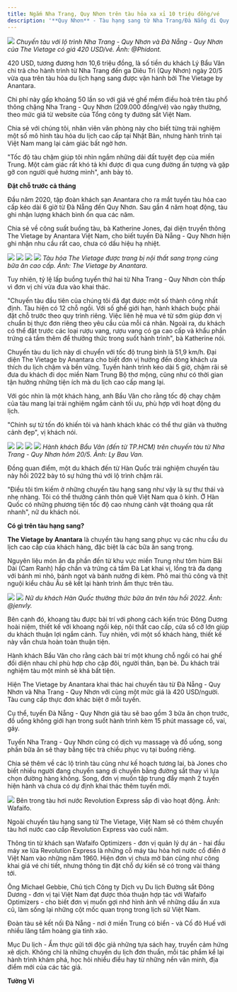 ```yaml
---
title: Ngắm Nha Trang, Quy Nhơn trên tàu hỏa xa xỉ 10 triệu đồng/vé
description: '**Quy Nhơn** - Tàu hạng sang từ Nha Trang/Đà Nẵng đi Quy Nhơn chỉ bao gồm 12 chỗ. Với giá vé 420 USD/người, du khách được trải nghiệm khung cảnh tuyệt đẹp và ẩm thực cao cấp trên khoang tàu.'
---
```


![](https://photo.znews.vn/w1920/Uploaded/anqyy/2024_06_10/phidont2_1.jpeg)
_Chuyến tàu với lộ trình Nha Trang - Quy Nhơn và Đà Nẵng - Quy Nhơn của The Vietage có giá 420 USD/vé. Ảnh:  @Phidont._

420 USD, tương đương hơn 10,6 triệu đồng, là số tiền du khách Lý Bẩu Vân chi trả cho hành trình từ Nha Trang đến ga Diêu Trì (Quy Nhơn) ngày 20/5 vừa qua trên tàu hỏa du lịch hạng sang được vận hành bởi The Vietage by Anantara.

Chi phí này gấp khoảng 50 lần so với giá vé ghế mềm điều hoà trên tàu phổ thông chặng Nha Trang - Quy Nhơn (209.000 đồng/vé) vào ngày thường, theo mức giá từ website của Tổng công ty đường sắt Việt Nam.

Chia sẻ với chúng tôi, nhân viên văn phòng này cho biết từng trải nghiệm một số mô hình tàu hỏa du lịch cao cấp tại Nhật Bản, nhưng hành trình tại Việt Nam mang lại cảm giác bất ngờ hơn.

"Tốc độ tàu chậm giúp tôi nhìn ngắm những dải đất tuyệt đẹp của miền Trung. Một cảm giác rất khó tả khi được đi qua cung đường ấn tượng và gặp gỡ con người quê hương mình", anh bày tỏ.

**Đặt chỗ trước cả tháng**

Đầu năm 2020, tập đoàn khách sạn Anantara cho ra mắt tuyến tàu hỏa cao cấp kéo dài 6 giờ từ Đà Nẵng đến Quy Nhơn. Sau gần 4 năm hoạt động, tàu ghi nhận lượng khách bình ổn qua các năm.

Chia sẻ về công suất buồng tàu, bà Katherine Jones, đại diện truyền thông The Vietage by Anantara Việt Nam, cho biết tuyến Đà Nẵng - Quy Nhơn hiện ghi nhận nhu cầu rất cao, chưa có dấu hiệu hạ nhiệt.

![](https://photo.znews.vn/w1920/Uploaded/anqyy/2024_06_10/275110884_506186961065870_7129766910171892256_n.jpeg)
![](https://photo.znews.vn/w1920/Uploaded/anqyy/2024_06_10/356690195_733185298808685_5093621041447489431_n.jpeg)
![](https://photo.znews.vn/w1920/Uploaded/anqyy/2024_06_10/130743441_223223999362169_885069642273334603_n.jpeg)
![](https://photo.znews.vn/w1920/Uploaded/anqyy/2024_06_10/185120090_313898206961414_4847100971356543232_n.jpeg)
_Tàu hỏa The Vietage được trang bị nội thất sang trọng cùng bữa ăn cao cấp. Ảnh: The Vietage by Anantara._

Tuy nhiên, tỷ lệ lấp buồng tuyến thứ hai từ Nha Trang - Quy Nhơn còn thấp vì đơn vị chỉ vừa đưa vào khai thác.

"Chuyến tàu đầu tiên của chúng tôi đã đạt được một số thành công nhất định. Tàu hiện có 12 chỗ ngồi. Với số ghế giới hạn, hành khách buộc phải đặt chỗ trước theo quy trình riêng. Việc liên hệ mua vé từ sớm giúp đơn vị chuẩn bị thực đơn riêng theo yêu cầu của mỗi cá nhân. Ngoài ra, du khách có thể đặt trước các loại rượu vang, rượu vang có ga cao cấp và khẩu phần trứng cá tầm thêm để thưởng thức trong suốt hành trình", bà Katherine nói.

Chuyến tàu du lịch này di chuyển với tốc độ trung bình là 51,9 km/h. Đại diện The Vietage by Anantara cho biết đơn vị hướng đến dòng khách ưa thích du lịch chậm và bền vững. Tuyến hành trình kéo dài 5 giờ, chậm rãi sẽ đưa du khách đi dọc miền Nam Trung Bộ thơ mộng, cũng như có thời gian tận hưởng những tiện ích mà du lịch cao cấp mang lại.

Với góc nhìn là một khách hàng, anh Bẩu Vân cho rằng tốc độ chạy chậm của tàu mang lại trải nghiệm ngắm cảnh tối ưu, phù hợp với hoạt động du lịch.

"Chính sự từ tốn đó khiến tôi và hành khách khác có thể thư giãn và thưởng cảnh đẹp", vị khách nói.

![](https://photo.znews.vn/w1920/Uploaded/anqyy/2024_06_10/445962043_842593041066342_4095375300886428880_n.jpg)
![](https://photo.znews.vn/w1920/Uploaded/anqyy/2024_06_10/447564182_1299280381051049_5524106477702910540_n.jpg)
![](https://photo.znews.vn/w1920/Uploaded/anqyy/2024_06_10/447644802_1682989119188029_1069712259443889976_n.jpg)
![](https://photo.znews.vn/w1920/Uploaded/anqyy/2024_06_10/447741016_1561477738139447_8163879127048420757_n.jpg)
_Hành khách Bẩu Vân (đến từ TP.HCM) trên chuyến tàu từ Nha Trang - Quy Nhơn hôm 20/5. Ảnh: Ly Bau Van._

Đồng quan điểm, một du khách đến từ Hàn Quốc trải nghiệm chuyến tàu này hồi 2022 bày tỏ sự hứng thú với lộ trình chậm rãi.

"Điều tôi tìm kiếm ở những chuyến tàu hạng sang như vậy là sự thư thái và nhẹ nhàng. Tôi có thể thưởng cảnh thôn quê Việt Nam qua ô kính. Ở Hàn Quốc có những phương tiện tốc độ cao nhưng cảnh vật thoáng qua rất nhanh", nữ du khách nói.

**Có gì trên tàu hạng sang?**

**The Vietage by Anantara** là chuyến tàu hạng sang phục vụ các nhu cầu du lịch cao cấp của khách hàng, đặc biệt là các bữa ăn sang trọng.

Nguyên liệu món ăn đa phần đến từ khu vực miền Trung như tôm hùm Bãi Dài (Cam Ranh) hấp chần và trứng cá tầm Đà Lạt khai vị, lồng trà đa dạng với bánh mì nhỏ, bánh ngọt và bánh nướng đi kèm. Phô mai thủ công và thịt nguội kiểu châu Âu sẽ kết lại hành trình ẩm thực trên tàu.

![](https://photo.znews.vn/w1920/Uploaded/anqyy/2024_06_10/288950488_385455013616934_3180197634240773626_n.jpg)
![](https://photo.znews.vn/w1920/Uploaded/anqyy/2024_06_10/289531801_555969109462143_958338411899508927_n.jpg)
_Nữ du khách Hàn Quốc thưởng thức bữa ăn trên tàu hồi 2022. Ảnh: @jenvly._

Bên cạnh đó, khoang tàu được bài trí với phong cách kiến trúc Đông Dương hoài niệm, thiết kế với khoang ngồi kép, nội thất cao cấp, cửa sổ cỡ lớn giúp du khách thuận lợi ngắm cảnh. Tuy nhiên, với một số khách hàng, thiết kế này vẫn chưa hoàn toàn thuận tiện.

Hành khách Bẩu Vân cho rằng cách bài trí một khung chỗ ngồi có hai ghế đối diện nhau chỉ phù hợp cho cặp đôi, người thân, bạn bè. Du khách trải nghiệm tàu một mình sẽ khá bất tiện.

Hiện The Vietage by Anantara khai thác hai chuyến tàu từ Đà Nẵng - Quy Nhơn và Nha Trang - Quy Nhơn với cùng một mức giá là 420 USD/người. Tàu cung cấp thực đơn khác biệt ở mỗi tuyến.

Cụ thể, tuyến Đà Nẵng - Quy Nhơn giá tàu sẽ bao gồm 3 bữa ăn chọn trước, đồ uống không giới hạn trong suốt hành trình kèm 15 phút massage cổ, vai, gáy.

Tuyến Nha Trang - Quy Nhơn cũng có dịch vụ massage và đồ uống, song phần bữa ăn sẽ thay bằng tiệc trà chiều phục vụ tại buồng riêng.

Chia sẻ thêm về các lộ trình tàu cũng như kế hoạch tương lai, bà Jones cho biết nhiều người đang chuyển sang di chuyển bằng đường sắt thay vì lựa chọn đường hàng không. Song, đơn vị muốn tập trung đẩy mạnh 2 tuyến hiện hành và chưa có dự định khai thác thêm tuyến mới.

![](https://photo.znews.vn/w1920/Uploaded/anqyy/2024_06_10/Thiet_ke_chua_co_ten_1_.jpg)
Bên trong tàu hơi nước Revolution Express sắp đi vào hoạt động. Ảnh: Wafaifo.                  

Ngoài chuyến tàu hạng sang từ The Vietage, Việt Nam sẽ có thêm chuyến tàu hơi nước cao cấp Revolution Express vào cuối năm.

Thông tin từ khách sạn Wafaifo Optimizers - đơn vị quản lý dự án - hai đầu máy xe lửa Revolution Express là những cỗ máy tàu hỏa hơi nước cổ điển ở Việt Nam vào những năm 1960. Hiện đơn vị chưa mở bán cũng như công khai giá vé chi tiết, nhưng thông tin đặt chỗ dự kiến sẽ có trong vài tháng tới.

Ông Michael Gebbie, Chủ tịch Công ty Dịch vụ Du lịch Đường sắt Đông Dương - đơn vị tại Việt Nam đạt được thỏa thuận hợp tác với Wafaifo Optimizers - cho biết đơn vị muốn gợi nhớ hình ảnh về những dấu ấn xưa cũ, làm sống lại những cột mốc quan trọng trong lịch sử Việt Nam.

Đoàn tàu sẽ kết nối Đà Nẵng - nơi ở miền Trung có biển - và Cố đô Huế với nhiều lăng tẩm hoàng gia tinh xảo.

Mục Du lịch - Ẩm thực gửi tới độc giả những tựa sách hay, truyền cảm hứng xê dịch. Không chỉ là những chuyến du lịch đơn thuần, mỗi tác phẩm kể lại hành trình khám phá, học hỏi nhiều điều hay từ những nền văn minh, địa điểm mới của các tác giả.

**Tường Vi**